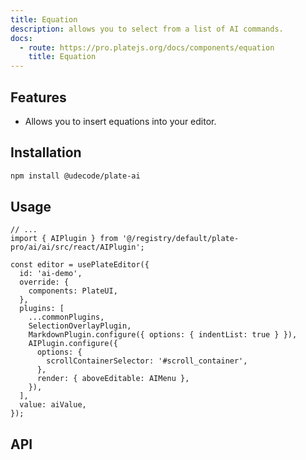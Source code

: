 ```yaml
---
title: Equation
description: allows you to select from a list of AI commands. 
docs:
  - route: https://pro.platejs.org/docs/components/equation
    title: Equation
---
```


<ComponentPreviewPro name="pro-iframe-demo" id="pro-equation" component="equation" />

<PackageInfo>

## Features

- Allows you to insert equations into your editor.

</PackageInfo>

## Installation

```bash
npm install @udecode/plate-ai
```

## Usage

```tsx
// ...
import { AIPlugin } from '@/registry/default/plate-pro/ai/ai/src/react/AIPlugin';

const editor = usePlateEditor({
  id: 'ai-demo',
  override: {
    components: PlateUI,
  },
  plugins: [
    ...commonPlugins,
    SelectionOverlayPlugin,
    MarkdownPlugin.configure({ options: { indentList: true } }),
    AIPlugin.configure({
      options: {
        scrollContainerSelector: '#scroll_container',
      },
      render: { aboveEditable: AIMenu },
    }),
  ],
  value: aiValue,
});
```

## API

